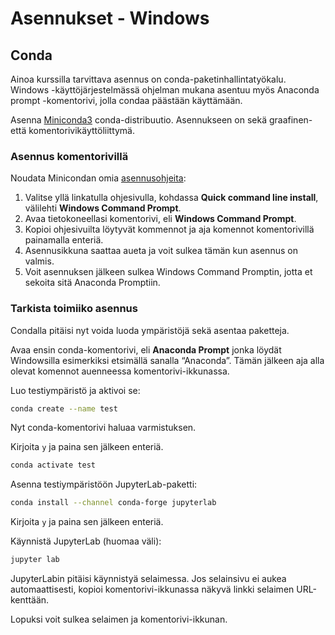 # Asennukset - Windows

## Conda

Ainoa kurssilla tarvittava asennus on conda-paketinhallintatyökalu. Windows
-käyttöjärjestelmässä ohjelman mukana asentuu myös Anaconda prompt -komentorivi,
jolla condaa päästään käyttämään.

Asenna [Miniconda3](https://docs.anaconda.com/miniconda/) conda-distribuutio.
Asennukseen on sekä graafinen- että komentorivikäyttöliittymä.

### Asennus komentorivillä

Noudata Minicondan omia
[asennusohjeita](https://docs.anaconda.com/miniconda/install/#quick-command-line-install):

1. Valitse yllä linkatulla ohjesivulla, kohdassa **Quick command line install**,
   välilehti **Windows Command Prompt**.
1. Avaa tietokoneellasi komentorivi, eli **Windows Command Prompt**.
1. Kopioi ohjesivuilta löytyvät kommennot ja aja komennot komentorivillä
   painamalla enteriä.
1. Asennusikkuna saattaa aueta ja voit sulkea tämän kun asennus on valmis.
1. Voit asennuksen jälkeen sulkea Windows Command Promptin, jotta et sekoita
   sitä Anaconda Promptiin.

### Tarkista toimiiko asennus

<!-- > **HUOM!** Jos tietokoneen varsinaisella käyttäjällä ei ole admin-oikeuksia -->
<!-- > (eli esim. organisaation ict-tuki hoitaa asennuksen), täytyy siis seuraavien -->
<!-- > toimintojen onnistua peruskäyttäjällä, ilman admin-oikeuksia. -->

Condalla pitäisi nyt voida luoda ympäristöjä sekä asentaa paketteja.

Avaa ensin conda-komentorivi, eli **Anaconda Prompt** jonka löydät Windowsilla
esimerkiksi etsimällä sanalla "Anaconda". Tämän jälkeen aja alla olevat komennot
auenneessa komentorivi-ikkunassa.

Luo testiympäristö ja aktivoi se:

::: commandline-box
```sh
conda create --name test
```
:::

Nyt conda-komentorivi haluaa varmistuksen.

Kirjoita `y` ja paina sen jälkeen enteriä.

::: commandline-box
```sh
conda activate test
```
:::

Asenna testiympäristöön JupyterLab-paketti:

::: commandline-box
```sh
conda install --channel conda-forge jupyterlab
```
:::

Kirjoita `y` ja paina sen jälkeen enteriä.

Käynnistä JupyterLab (huomaa väli):

::: commandline-box
```sh
jupyter lab
```
:::

JupyterLabin pitäisi käynnistyä selaimessa. Jos selainsivu ei aukea
automaattisesti, kopioi komentorivi-ikkunassa näkyvä linkki selaimen
URL-kenttään.

Lopuksi voit sulkea selaimen ja komentorivi-ikkunan.

